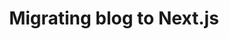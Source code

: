 ---
title: Migrating blog to Next.js
description: Why I decided to migrate my blog from 11ty to Next.js.
publishedAt: 2025-06-20
tags: nextjs, migration, blog
language: en
draft: true
---